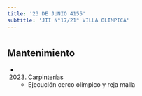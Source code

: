 ```yaml
---
title: '23 DE JUNIO 4155'
subtitle: 'JII N°17/21° VILLA OLIMPICA'
---
```


#


## Mantenimiento

*  (2023) Carpinterías 
    + Ejecución cerco olimpico y reja malla



